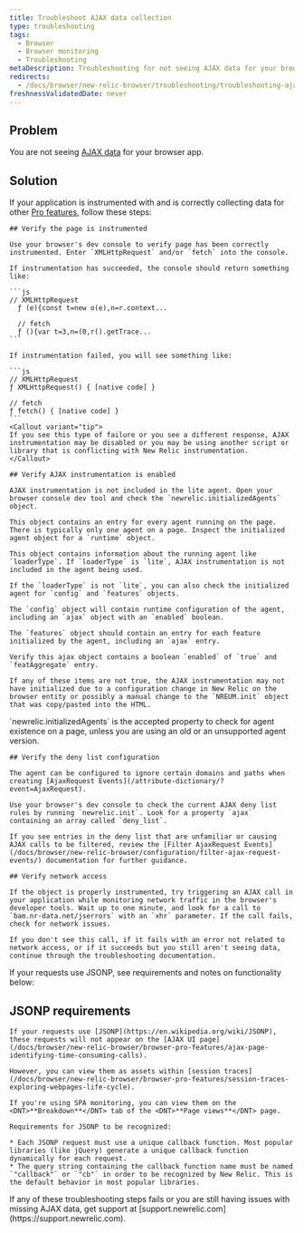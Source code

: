 ```yaml
---
title: Troubleshoot AJAX data collection
type: troubleshooting
tags:
  - Browser
  - Browser monitoring
  - Troubleshooting
metaDescription: Troubleshooting for not seeing AJAX data for your browser app.
redirects:
  - /docs/browser/new-relic-browser/troubleshooting/troubleshooting-ajax-data-collection
freshnessValidatedDate: never
---
```


## Problem

You are not seeing [AJAX data](/docs/browser/new-relic-browser/browser-pro-features/ajax-page-identifying-time-consuming-calls) for your browser app.

## Solution

If your application is instrumented with [<InlinePopover type="browser"/>](/docs/browser/new-relic-browser/installation-configuration/troubleshooting-browser-monitoring-installation) and is correctly collecting data for other [Pro features](/docs/browser/new-relic-browser/browser-pro-features), follow these steps:

<Steps>

  <Step>

    ## Verify the page is instrumented

    Use your browser's dev console to verify page has been correctly instrumented. Enter `XMLHttpRequest` and/or `fetch` into the console.

    If instrumentation has succeeded, the console should return something like:

    ```js
    // XMLHttpRequest
      ƒ (e){const t=new o(e),n=r.context...

      // fetch
      ƒ (){var t=3,n=(0,r().getTrace...
    ```

    If instrumentation failed, you will see something like:

    ```js
    // XMLHttpRequest
    ƒ XMLHttpRequest() { [native code] }

    // fetch 
    ƒ fetch() { [native code] }
    ```
    <Callout variant="tip">
    If you see this type of failure or you see a different response, AJAX instrumentation may be disabled or you may be using another script or library that is conflicting with New Relic instrumentation.
    </Callout>

  </Step>


  <Step>

    ## Verify AJAX instrumentation is enabled

    AJAX instrumentation is not included in the lite agent. Open your browser console dev tool and check the `newrelic.initializedAgents` object. 
    
    This object contains an entry for every agent running on the page. There is typically only one agent on a page. Inspect the initialized agent object for a `runtime` object. 
    
    This object contains information about the running agent like `loaderType`. If `loaderType` is `lite`, AJAX instrumentation is not included in the agent being used.

    If the `loaderType` is not `lite`, you can also check the initialized agent for `config` and `features` objects. 
    
    The `config` object will contain runtime configuration of the agent, including an `ajax` object with an `enabled` boolean. 
    
    The `features` object should contain an entry for each feature initialized by the agent, including an `ajax` entry. 
    
    Verify this ajax object contains a boolean `enabled` of `true` and `featAggregate` entry. 
    
    If any of these items are not true, the AJAX instrumentation may not have initialized due to a configuration change in New Relic on the browser entity or possibly a manual change to the `NREUM.init` object that was copy/pasted into the HTML.
  
  <Callout variant="important">
    `newrelic.initializedAgents` is the accepted property to check for agent existence on a page, unless you are using an old or an unsupported agent version.
  </Callout>
  </Step>
  
  <Step>
  
    ## Verify the deny list configuration

    The agent can be configured to ignore certain domains and paths when creating [AjaxRequest Events](/attribute-dictionary/?event=AjaxRequest).

    Use your browser's dev console to check the current AJAX deny list rules by running `newrelic.init`. Look for a property `ajax` containing an array called `deny_list`.

    If you see entries in the deny list that are unfamiliar or causing AJAX calls to be filtered, review the [Filter AjaxRequest Events](/docs/browser/new-relic-browser/configuration/filter-ajax-request-events/) documentation for further guidance.
  </Step>

  <Step>

    ## Verify network access

    If the object is properly instrumented, try triggering an AJAX call in your application while monitoring network traffic in the browser's developer tools. Wait up to one minute, and look for a call to `bam.nr-data.net/jserrors` with an `xhr` parameter. If the call fails, check for network issues.

    If you don't see this call, if it fails with an error not related to network access, or if it succeeds but you still aren't seeing data, continue through the troubleshooting documentation.

  </Step>

  <Step>

  If your requests use JSONP, see requirements and notes on functionality below:

  ## JSONP requirements
  
    If your requests use [JSONP](https://en.wikipedia.org/wiki/JSONP), these requests will not appear on the [AJAX UI page](/docs/browser/new-relic-browser/browser-pro-features/ajax-page-identifying-time-consuming-calls). 
    
    However, you can view them as assets within [session traces](/docs/browser/new-relic-browser/browser-pro-features/session-traces-exploring-webpages-life-cycle). 
    
    If you're using SPA monitoring, you can view them on the <DNT>**Breakdown**</DNT> tab of the <DNT>**Page views**</DNT> page.

    Requirements for JSONP to be recognized:

    * Each JSONP request must use a unique callback function. Most popular libraries (like jQuery) generate a unique callback function dynamically for each request.
    * The query string containing the callback function name must be named `"callback"` or `"cb"` in order to be recognized by New Relic. This is the default behavior in most popular libraries.

  <Callout variant="tip">
    If any of these troubleshooting steps fails or you are still having issues with missing AJAX data, get support at [support.newrelic.com](https://support.newrelic.com).
  </Callout>

  </Step>
</Steps>